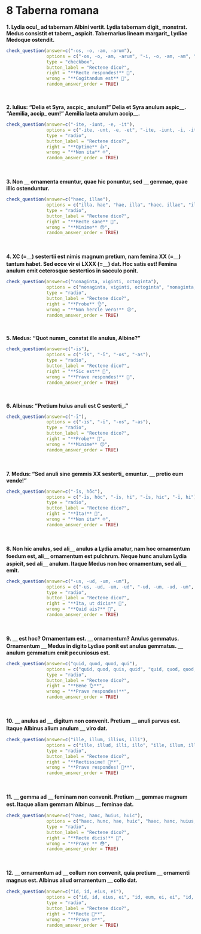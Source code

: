 # 8 Taberna romana

**1. Lydia ocul\_ ad tabernam Albini vertit. Lydia tabernam digit\_ monstrat. Medus consistit et tabern\_ aspicit. Tabernarius lineam margarit\_ Lydiae Medoque ostendit.**

```r
check_question(answer=c("-os, -o, -am, -arum"),
               options = c("-os, -o, -am, -arum", "-i, -o, -am, -am", "-is, -us, -um, -am", "-i, -um, -is, -arum"),
               type = "checkbox",
               button_label = "Rectene dico?",
               right = "**Recte respondes!** 🥳",
               wrong = "**Cogitandum est** 🤔",
               random_answer_order = TRUE)
```

</br>

**2. lulius: "Delia et Syra, ascpic\_ anulum!" Delia et Syra anulum aspic\_\_. "Aemilia, accip\_ eum!" Aemilia laeta anulum accip\_\_.**

```r
check_question(answer=c("-ite, -iunt, -e, -it"),
               options = c("-ite, -unt, -e, -et", "-ite, -iunt, -i, -it", "-ite, -iunt, -e, -it", "-ete, -iunt, -e, -it"),
               type = "radio",
               button_label = "Rectene dico?",
               right = "**Optime** 👍",
               wrong = "**Non ita** ☹️",
               random_answer_order = TRUE)
```

</br>

**3. Non ＿ ornamenta emuntur, quae hic ponuntur, sed ＿ gemmae, quae illic ostenduntur.**

```r
check_question(answer=c("haec, illae"),
               options = c("illa, hae", "hae, illa", "haec, illae", "illae, haec"),
               type = "radio",
               button_label = "Rectene dico?",
               right = "**Recte sane** 🙂",
               wrong = "**Minime** 😔",
               random_answer_order = TRUE)
```

</br>

**4. XC (=＿) sestertii est nimis magnum pretium, nam femina XX (=＿) tantum habet. Sed ecce vir ei LXXX (=＿) dat. Hoc satis est! Femina anulum emit ceterosque sestertios in sacculo ponit.**

```r
check_question(answer=c("nonaginta, viginti, octoginta"),
               options = c("nonaginta, viginti, octoginta", "nonaginta, octoginta, viginti", "octoginta, viginti, nonaginta", "nonaginta, octoginta, viginti"),
               type = "radio",
               button_label = "Rectene dico?",
               right = "**Probe** 👌",
               wrong = "**Non hercle vero!** 😕",
               random_answer_order = TRUE)
```

</br>

**5. Medus: "Quot numm\_ constat ille anulus, Albine?"**

```r
check_question(answer=c("-īs"),
               options = c("-īs", "-ī", "-os", "-as"),
               type = "radio",
               button_label = "Rectene dico?",
               right = "**Sic est** 👏",
               wrong = "**Prave respondes!** 🤨",
               random_answer_order = TRUE)
```

</br>

**6. Albinus: "Pretium huius anuli est C sesterti\_."**

```r
check_question(answer=c("-ī"),
               options = c("-īs", "-ī", "-os", "-as"),
               type = "radio",
               button_label = "Rectene dico?",
               right = "**Probe** 🤩",
               wrong = "**Minime** 😔",
               random_answer_order = TRUE)
```

</br>

**7. Medus: "Sed anuli sine gemmis XX sesterti\_ emuntur. ＿ pretio eum vende!"**

```r
check_question(answer=c("-īs, hōc"),
               options = c("-īs, hōc", "-īs, hi", "-īs, hic", "-ī, hi"),
               type = "radio",
               button_label = "Rectene dico?",
               right = "**Ita!** 🙂",
               wrong = "**Non ita** ☹️",
               random_answer_order = TRUE)
```

</br>

**8. Non hic anulus, sed ali＿ anulus a Lydia amatur, nam hoc ornamentum foedum est, ali＿ ornamentum est pulchrum. Neque hunc anulum Lydia aspicit, sed ali＿ anulum. Itaque Medus non hoc ornamentum, sed ali＿ emit.**

```r
check_question(answer=c("-us, -ud, -um, -um"),
               options = c("-us, -ud, -um, -ud", "-ud, -um, -ud, -um", "-us, -ud, -ud, -um", "-us, -ud, -um, -um"),
               type = "radio",
               button_label = "Rectene dico?",
               right = "**Ita, ut dicis** 👏",
               wrong = "**Quid ais?** 🤨",
               random_answer_order = TRUE)
```

</br>

**9. ＿ est hoc? Ornamentum est. ＿ ornamentum? Anulus gemmatus. Ornamentum ＿ Medus in digito Lydiae ponit est anulus gemmatus. ＿ anulum gemmatum emit pecuniosus est.**

```r
check_question(answer=c("quid, quod, quod, qui"),
               options = c("quid, quod, quis, quid", "quid, quod, quod, qui", "quid, qui, quod, quod", "quis, quod, quod, quid"),
               type = "radio",
               button_label = "Rectene dico?",
               right = "**Bene 👌**",
               wrong = "**Prave respondes!**",
               random_answer_order = TRUE)
```

</br>

**10. ＿ anulus ad ＿ digitum non convenit. Pretium ＿ anuli parvus est. Itaque Albinus alium anulum ＿ viro dat.**

```r
check_question(answer=c("ille, illum, illius, illi"),
               options = c("ille, illud, illi, illo", "ille, illum, illius, illi", "ille, illum, illius, illo", "ille, illud, illi, illi"),
               type = "radio",
               button_label = "Rectene dico?",
               right = "**Rectissime! 🤗**",
               wrong = "**Prave respondes! 🤭**",
               random_answer_order = TRUE)
```

</br>

**11. ＿ gemma ad ＿ feminam non convenit. Pretium ＿ gemmae magnum est. Itaque aliam gemmam Albinus ＿ feminae dat.**

```r
check_question(answer=c("haec, hanc, huius, huic"),
               options = c("haec, hunc, hae, huic", "haec, hanc, huius, hae", "haec, hanc, hae, hae", "haec, hanc, huius, huic"),
               type = "radio",
               button_label = "Rectene dico?",
               right = "**Recte dicis!** 💎",
               wrong = "**Prave ** 😳",
               random_answer_order = TRUE)
```

</br>

**12. ＿ ornamentum ad ＿ collum non convenit, quia pretium ＿ ornamenti magnus est. Albinus aliud ornamentum ＿ collo dat.**

```r
check_question(answer=c("id, id, eius, ei"),
               options = c("id, id, eius, ei", "id, eum, ei, ei", "id, eum, ei, eo", "eum, id, eius, eo"),
               type = "radio",
               button_label = "Rectene dico?",
               right = "**Recte 🌟**",
               wrong = "**Prave ☹️**",
               random_answer_order = TRUE)
```

</br>
